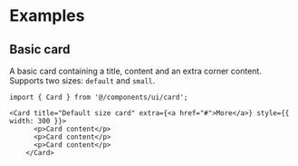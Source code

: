 # Examples

## Basic card
A basic card containing a title, content and an extra corner content. Supports two sizes: `default` and `small`.

```tsx
import { Card } from '@/components/ui/card';

<Card title="Default size card" extra={<a href="#">More</a>} style={{ width: 300 }}>
      <p>Card content</p>
      <p>Card content</p>
      <p>Card content</p>
    </Card>
```
